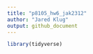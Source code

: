 ```yaml
---
title: "p8105_hw6_jak2312"
author: "Jared Klug"
output: github_document
---
```


```r
library(tidyverse)
```

